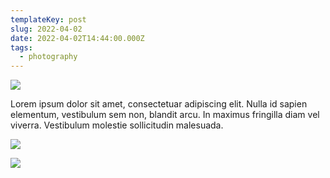```yaml
---
templateKey: post
slug: 2022-04-02
date: 2022-04-02T14:44:00.000Z
tags:
  - photography
---
```

![](../../static/assets/20220402-IMG_1374.jpg)

Lorem ipsum dolor sit amet, consectetuar adipiscing elit. Nulla id sapien elementum, vestibulum sem non, blandit arcu. In maximus fringilla diam vel viverra. Vestibulum molestie sollicitudin malesuada.

![](../../static/assets/20220402-IMG_1398.jpg)

![](../../static/assets/20220402-IMG_1414.jpg)